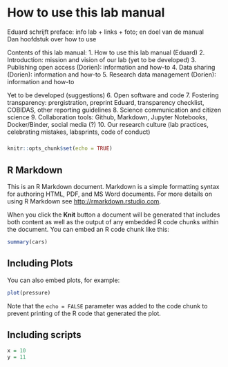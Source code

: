 # How to use this lab manual

Eduard schrijft preface: info lab + links + foto; en doel van de manual  
Dan hoofdstuk over how to use

Contents of this lab manual:
1. How to use this lab manual (Eduard)
2. Introduction: mission and vision of our lab (yet to be developed)
3. Publishing open access (Dorien): information and how-to
4. Data sharing (Dorien): information and how-to
5. Research data management (Dorien): information and how-to

Yet to be developed (suggestions)
6. Open software and code
7. Fostering transparency: prergistration, preprint Eduard, transparency checklist, COBIDAS, other reporting guidelines
8. Science communication and citizen science
9. Collaboration tools: Github, Markdown, Jupyter Notebooks, Docker/Binder, social media (?)
10. Our research culture (lab practices, celebrating mistakes, labsprints, code of conduct)

#####

```r
knitr::opts_chunk$set(echo = TRUE)
```

## R Markdown

This is an R Markdown document. Markdown is a simple formatting syntax for authoring HTML, PDF, and MS Word documents. For more details on using R Markdown see <http://rmarkdown.rstudio.com>.

When you click the **Knit** button a document will be generated that includes both content as well as the output of any embedded R code chunks within the document. You can embed an R code chunk like this:

```r
summary(cars)
```

## Including Plots

You can also embed plots, for example:

```r
plot(pressure)
```

Note that the `echo = FALSE` parameter was added to the code chunk to prevent printing of the R code that generated the plot.

## Including scripts

```r
x = 10
y = 11
```

